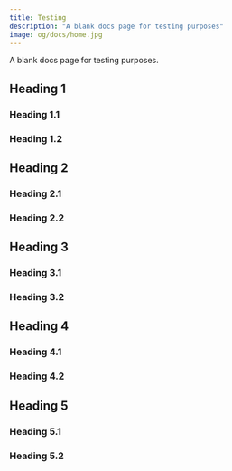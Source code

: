 ```yaml
---
title: Testing
description: "A blank docs page for testing purposes"
image: og/docs/home.jpg
---
```


A blank docs page for testing purposes.

## Heading 1

### Heading 1.1

### Heading 1.2

## Heading 2

### Heading 2.1

### Heading 2.2

## Heading 3

### Heading 3.1

### Heading 3.2

## Heading 4

### Heading 4.1

### Heading 4.2

## Heading 5

### Heading 5.1

### Heading 5.2
